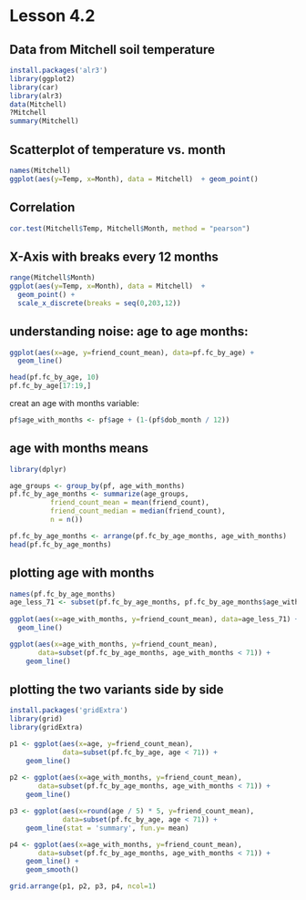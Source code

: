 Lesson 4.2
========================================================

## Data from Mitchell soil temperature
```r
install.packages('alr3')
library(ggplot2)
library(car)
library(alr3)
data(Mitchell)
?Mitchell
summary(Mitchell)
```

## Scatterplot of temperature vs. month
```r
names(Mitchell)
ggplot(aes(y=Temp, x=Month), data = Mitchell)  + geom_point()
```

## Correlation
```r
cor.test(Mitchell$Temp, Mitchell$Month, method = "pearson")
```

## X-Axis with breaks every 12 months
```r
range(Mitchell$Month)
ggplot(aes(y=Temp, x=Month), data = Mitchell)  + 
  geom_point() +
  scale_x_discrete(breaks = seq(0,203,12))
```

## understanding noise: age to age months:
```r
ggplot(aes(x=age, y=friend_count_mean), data=pf.fc_by_age) +
  geom_line()

head(pf.fc_by_age, 10)
pf.fc_by_age[17:19,]
```

creat an age with months variable:
```r
pf$age_with_months <- pf$age + (1-(pf$dob_month / 12))
```

## age with months means
```r
library(dplyr)

age_groups <- group_by(pf, age_with_months)
pf.fc_by_age_months <- summarize(age_groups, 
          friend_count_mean = mean(friend_count),
          friend_count_median = median(friend_count),
          n = n())

pf.fc_by_age_months <- arrange(pf.fc_by_age_months, age_with_months)
head(pf.fc_by_age_months)
```

## plotting age with months
```r
names(pf.fc_by_age_months)
age_less_71 <- subset(pf.fc_by_age_months, pf.fc_by_age_months$age_with_months < 71)
     
ggplot(aes(x=age_with_months, y=friend_count_mean), data=age_less_71) +
  geom_line()

ggplot(aes(x=age_with_months, y=friend_count_mean), 
       data=subset(pf.fc_by_age_months, age_with_months < 71)) +
    geom_line()
```

## plotting the two variants side by side
```r
install.packages('gridExtra')
library(grid)
library(gridExtra)

p1 <- ggplot(aes(x=age, y=friend_count_mean), 
             data=subset(pf.fc_by_age, age < 71)) +
    geom_line()
  
p2 <- ggplot(aes(x=age_with_months, y=friend_count_mean), 
       data=subset(pf.fc_by_age_months, age_with_months < 71)) +
    geom_line()

p3 <- ggplot(aes(x=round(age / 5) * 5, y=friend_count_mean), 
             data=subset(pf.fc_by_age, age < 71)) +
    geom_line(stat = 'summary', fun.y= mean)

p4 <- ggplot(aes(x=age_with_months, y=friend_count_mean), 
       data=subset(pf.fc_by_age_months, age_with_months < 71)) +
    geom_line() + 
    geom_smooth()

grid.arrange(p1, p2, p3, p4, ncol=1)
```


